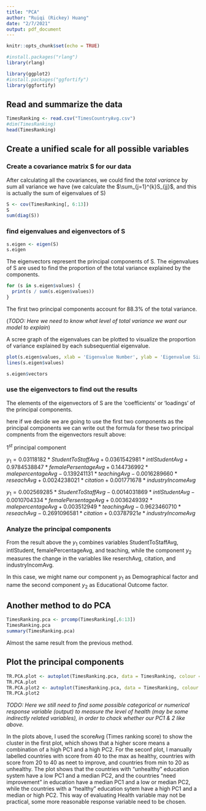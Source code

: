 ```yaml
---
title: "PCA"
author: "Ruiqi (Rickey) Huang"
date: "2/7/2021"
output: pdf_document
---
```


```r
knitr::opts_chunk$set(echo = TRUE)
```

```r
#install.packages("rlang")
library(rlang)
```

```r
library(ggplot2)
#install.packages("ggfortify")
library(ggfortify)
```

## Read and summarize the data

```r
TimesRanking <- read.csv("TimesCountryAvg.csv")
#dim(TimesRanking)
head(TimesRanking)
```

## Create a unified scale for all possible variables

### Create a covariance matrix S for our data

  After calculating all the covariances, we could find the *total variance* by sum all variance we have (we calculate the $\sum_{j=1}^{k}S_{jj}$, and this is actually the sum of eigenvalues of S)
  
```r
S <- cov(TimesRanking[, 6:13])
S
sum(diag(S))
```

### find eigenvalues and eigenvectors of S

```r
s.eigen <- eigen(S)
s.eigen
```

The eigenvectors represent the principal components of S. The eigenvalues of S are used to find the proportion of the total variance explained by the components.

```r
for (s in s.eigen$values) {
  print(s / sum(s.eigen$values))
}
```

The first two principal components account for 88.3% of the total variance. 

(*TODO: Here we need to know what level of total variance we want our model to explain*)

A scree graph of the eigenvalues can be plotted to visualize the proportion of variance explained by each subsequential eigenvalue.

```r
plot(s.eigen$values, xlab = 'Eigenvalue Number', ylab = 'Eigenvalue Size', main = 'Scree Graph')
lines(s.eigen$values)
```

```r
s.eigen$vectors
```

### use the eigenvectors to find out the results

The elements of the eigenvectors of S are the 'coefficients' or 'loadings' of the principal components.

here if we decide we are going to use the first two components as the principal components we can write out the formula for these two principal compnents from the eigenvectors result above:

$1^{st}$ principal component 

$y_{1} = 0.03118182 * StudentToStaffAvg + 0.0361542981 *  intlStudentAvg +0.9784538847 * femalePersentageAvg + 0.144736992 * malepercentageAvg - 0.139241131*teachingAvg- 0.0016289660*reseachAvg + 0.0024238021*citation + 0.001771678*industryIncomeAvg$

$y_{1} = 0.002569285 * StudentToStaffAvg -0.0014031869 *  intlStudentAvg -0.0010704334* femalePersentageAvg + 0.0036249392 * malepercentageAvg + 0.003512949*teachingAvg- 0.9623460710*reseachAvg - 0.2691096581*citation + 0.03787921e*industryIncomeAvg$

### Analyze the principal components

From the result above the $y_{1}$ combines variables StudentToStaffAvg, intlStudent, femalePercentageAvg, and teaching, while the component $y_{2}$ measures the change in the variables like reserchAvg, citation, and industryIncomAvg.

In this case, we might name our component $y_{1}$ as  Demographical factor and name the second component $y_{2}$ as Educational Outcome factor.

## Another method to do PCA

```r
TimesRanking.pca <- prcomp(TimesRanking[,6:13])
TimesRanking.pca
summary(TimesRanking.pca)
```

Almost the same result from the previous method.

## Plot the principal components

```r
TR.PCA.plot <- autoplot(TimesRanking.pca, data = TimesRanking, colour = 'scoreAvg')
TR.PCA.plot
TR.PCA.plot2 <- autoplot(TimesRanking.pca, data = TimesRanking, colour = 'Health')
TR.PCA.plot2
```

*TODO: Here we still need to find some possible categorical or numerical response variable (output) to measure the level of health (may be some indirectly related variables), in order to chack whether our PC1 & 2 like above.*

In the plots above, I used the scoreAvg (Times ranking score) to show the cluster in the first plot, which shows that a higher score means a combination of a high PC1 and a high PC2. For the seconf plot, I manually labelled countries with score from 40 to the max as healthy, countries with score from 20 to 40 as neet to improve, and countries from min to 20 as unhealthy. The plot shows that the countries with "unhealthy" education system have a low PC1 and a median PC2, and the countries "need improvement" in education have a median PC1 and a low or median PC2, while the countries with a "healthy" education sytem have a high PC1 and a median or high PC2. This way of evaluating Health variable may not be practical, some more reasonable response variable need to be chosen.

